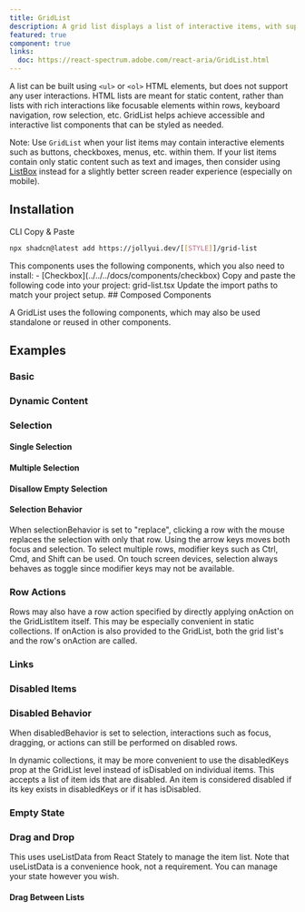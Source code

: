 ```yaml
---
title: GridList
description: A grid list displays a list of interactive items, with support for keyboard navigation, single or multiple selection, and row actions.
featured: true
component: true
links:
  doc: https://react-spectrum.adobe.com/react-aria/GridList.html
---
```


A list can be built using `<ul>` or `<ol>` HTML elements, but does not support any user interactions. HTML lists are meant for static content, rather than lists with rich interactions like focusable elements within rows, keyboard navigation, row selection, etc. GridList helps achieve accessible and interactive list components that can be styled as needed.

<ComponentPreview name="grid-list-demo" />

Note: Use `GridList` when your list items may contain interactive elements such as buttons, checkboxes, menus, etc. within them. If your list items contain only static content such as text and images, then consider using [ListBox](../../docs/components/list-box) instead for a slightly better screen reader experience (especially on mobile).

## Installation

<Tabs defaultValue="cli">

<TabsList>
  <TabsTrigger value="cli">CLI</TabsTrigger>
  <TabsTrigger value="manual">Copy & Paste</TabsTrigger>
</TabsList>

<TabsContent value="cli">

```bash
npx shadcn@latest add https://jollyui.dev/[[STYLE]]/grid-list
```

</TabsContent>
<TabsContent value="manual">
<Steps>
<Step>
  This components uses the following components, which you also need to install:
  - [Checkbox](../../../docs/components/checkbox)
</Step>
<Step>Copy and paste the following code into your project: grid-list.tsx</Step>
<ComponentSource name="grid-list" />
<Step>Update the import paths to match your project setup.</Step>
</Steps>
</TabsContent>
</Tabs>
## Composed Components

A GridList uses the following components, which may also be used standalone or reused in other components.

<ComponentCards>
  <ComponentCard component="button" />
  <ComponentCard component="checkbox" />
</ComponentCards>

## Examples

### Basic

<ComponentPreview name="grid-list-demo" />

### Dynamic Content

<ComponentPreview name="grid-list-content" />

### Selection

#### Single Selection

<ComponentPreview name="grid-list-single-select" />

#### Multiple Selection

<ComponentPreview name="grid-list-multi-select" />

#### Disallow Empty Selection

<ComponentPreview name="grid-list-disallow-empty" />

#### Selection Behavior

<ComponentPreview name="grid-list-replace" />

When selectionBehavior is set to "replace", clicking a row with the mouse replaces the selection with only that row. Using the arrow keys moves both focus and selection. To select multiple rows, modifier keys such as Ctrl, Cmd, and Shift can be used. On touch screen devices, selection always behaves as toggle since modifier keys may not be available.

### Row Actions

<ComponentPreview name="grid-list-row-actions" />

Rows may also have a row action specified by directly applying onAction on the GridListItem itself. This may be especially convenient in static collections. If onAction is also provided to the GridList, both the grid list's and the row's onAction are called.

<ComponentPreview name="grid-list-direct-row-actions" />

### Links

<ComponentPreview name="grid-list-links" />

### Disabled Items

<ComponentPreview name="grid-list-disabled-items" />

### Disabled Behavior

When disabledBehavior is set to selection, interactions such as focus, dragging, or actions can still be performed on disabled rows.

<ComponentPreview name="grid-list-disabled-behavior" />

In dynamic collections, it may be more convenient to use the disabledKeys prop at the GridList level instead of isDisabled on individual items. This accepts a list of item ids that are disabled. An item is considered disabled if its key exists in disabledKeys or if it has isDisabled.

<ComponentPreview name="grid-list-disabled-keys" />

### Empty State

<ComponentPreview name="grid-list-empty" />

### Drag and Drop

This uses useListData from React Stately to manage the item list. Note that useListData is a convenience hook, not a requirement. You can manage your state however you wish.

<ComponentPreview name="grid-list-drag-drop" />

#### Drag Between Lists

<ComponentPreview name="grid-list-drag-between" />
